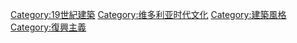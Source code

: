 {{Cat main}}
{{Commons cat|Victorian architecture}}
{{Cat pair|攝政時期建築|愛德華式建築}}

[[Category:19世紀建築|Category:19世紀建築]]
[[Category:维多利亚时代文化|Category:维多利亚时代文化]]
[[Category:建築風格|Category:建築風格]]
[[Category:復興主義|Category:復興主義]]
